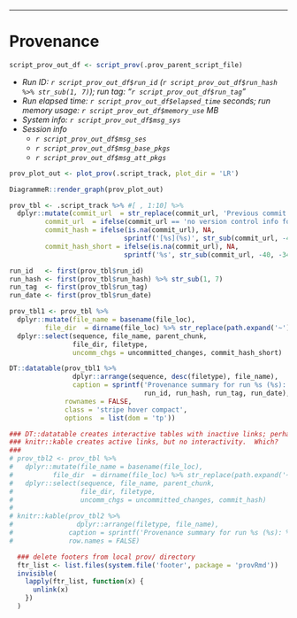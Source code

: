 -----

# Provenance

``` r

script_prov_out_df <- script_prov(.prov_parent_script_file) 
```

- _Run ID: `r script_prov_out_df$run_id` (`r script_prov_out_df$run_hash %>% str_sub(1, 7)`); run tag: "`r script_prov_out_df$run_tag`"_
- _Run elapsed time: `r script_prov_out_df$elapsed_time` seconds; run memory usage: `r script_prov_out_df$memory_use` MB_
- _System info: `r script_prov_out_df$msg_sys`_
- _Session info_
    - _`r script_prov_out_df$msg_ses`_
    - _`r script_prov_out_df$msg_base_pkgs`_
    - _`r script_prov_out_df$msg_att_pkgs`_

``` r

prov_plot_out <- plot_prov(.script_track, plot_dir = 'LR')

DiagrammeR::render_graph(prov_plot_out)

```

``` r

prov_tbl <- .script_track %>% #[ , 1:10] %>%
  dplyr::mutate(commit_url  = str_replace(commit_url, 'Previous commit: ', ''),
         commit_url  = ifelse(commit_url == 'no version control info found', NA, commit_url),
         commit_hash = ifelse(is.na(commit_url), NA,
                             sprintf('[%s](%s)', str_sub(commit_url, -40, -34), commit_url)),
         commit_hash_short = ifelse(is.na(commit_url), NA,
                             sprintf('%s', str_sub(commit_url, -40, -34))))

run_id   <- first(prov_tbl$run_id)
run_hash <- first(prov_tbl$run_hash) %>% str_sub(1, 7)
run_tag  <- first(prov_tbl$run_tag)
run_date <- first(prov_tbl$run_date)

prov_tbl1 <- prov_tbl %>%
  dplyr::mutate(file_name = basename(file_loc),
         file_dir  = dirname(file_loc) %>% str_replace(path.expand('~'), '~')) %>%
  dplyr::select(sequence, file_name, parent_chunk,
                file_dir, filetype, 
                uncomm_chgs = uncommitted_changes, commit_hash_short)

DT::datatable(prov_tbl1 %>% 
                dplyr::arrange(sequence, desc(filetype), file_name),
                caption = sprintf('Provenance summary for run %s (%s): %s (%s)', 
                                  run_id, run_hash, run_tag, run_date),             
              rownames = FALSE,
              class = 'stripe hover compact',
              options  = list(dom = 'tp'))

### DT::datatable creates interactive tables with inactive links; perhaps cut the commit_hash down?
### knitr::kable creates active links, but no interactivity.  Which?
### 
# prov_tbl2 <- prov_tbl %>%
#   dplyr::mutate(file_name = basename(file_loc),
#          file_dir  = dirname(file_loc) %>% str_replace(path.expand('~'), '~')) %>%
#   dplyr::select(sequence, file_name, parent_chunk,
#                 file_dir, filetype, 
#                 uncomm_chgs = uncommitted_changes, commit_hash)
# 
# knitr::kable(prov_tbl2 %>% 
#                dplyr::arrange(filetype, file_name),
#              caption = sprintf('Provenance summary for run %s (%s): %s (%s)', run_id, run_hash, run_tag, run_date),             
#              row.names = FALSE)

```

``` r
  ### delete footers from local prov/ directory
  ftr_list <- list.files(system.file('footer', package = 'provRmd'))
  invisible(
    lapply(ftr_list, function(x) {
      unlink(x)
    })
  )
```

